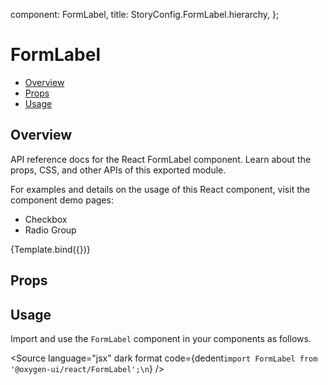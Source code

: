 
  component: FormLabel,
  title: StoryConfig.FormLabel.hierarchy,
};

<Meta title={meta.title} component={meta.component} />


# FormLabel

- [Overview](#overview)
- [Props](#props)
- [Usage](#usage)

## Overview

API reference docs for the React FormLabel component. Learn about the props, CSS, and other APIs of this exported module.

For examples and details on the usage of this React component, visit the component demo pages:

- <LinkTo kind="?path=/docs/inputs-checkbox--overview">Checkbox</LinkTo>
- <LinkTo kind="?path=/docs/inputs-radio-group--overview">Radio Group</LinkTo>

<Canvas>
  <Story
    name="Overview"
    args={{ children: 'Form Label' }}
  >
    {Template.bind({})}
  </Story>
</Canvas>

## Props

<ArgsTable story="Overview" />

## Usage

Import and use the `FormLabel` component in your components as follows.

<Source
  language="jsx"
  dark
  format
  code={dedent`import FormLabel from '@oxygen-ui/react/FormLabel';\n`}
/>
